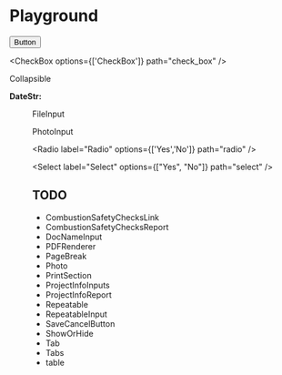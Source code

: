 # Playground

<Button variant='primary' href="https://quality-install-tool.pnnl.gov/">Button</Button>

<CheckBox options={['CheckBox']} path="check_box" />

<ClimateZoneSelect label="ClimateZoneSelect" path="climate_zone_select" />

<Collapsible header="Collapsible">
    Collapsible
</Collapsible>

<DateInput label="DateInput" path="date_input" />

**DateStr:** <DateStr date={props.data.date_input}/>

<Figure src="/logo192.png" />

<FileInput id="file_input" label="File Input">FileInput</FileInput>

<LabelValue label="LabelValue" path="doc_name" parent={props.project} />

<NumberInput label="NumberInput" min={0} max={100} path="number_input" />

<PhotoInput id="photo_input" label="PhotoInput">PhotoInput</PhotoInput>

<Radio label="Radio" options={['Yes','No']} path="radio" />

<Select label="Select" options={["Yes", "No"]} path="select" />

<StringInput label="StringInput" path="string_input" />

<TextInput label="TextInput" path="text_input" />

<USStateSelect label="USStateSelect" path="u_s_state_select" />

## TODO

* CombustionSafetyChecksLink
* CombustionSafetyChecksReport
* DocNameInput
* PDFRenderer
* PageBreak
* Photo
* PrintSection
* ProjectInfoInputs
* ProjectInfoReport
* Repeatable
* RepeatableInput
* SaveCancelButton
* ShowOrHide
* Tab
* Tabs
* table
